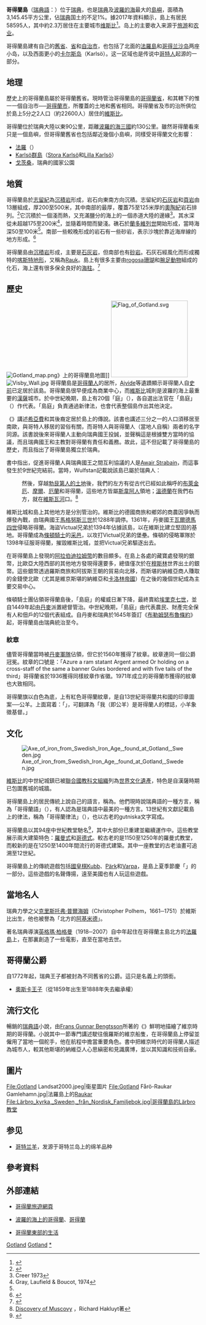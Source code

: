 {{noteTA
|1=zh-tw:哥特蘭;zh-hk:哥得蘭;zh-cn:哥得兰;
}}
{{瑞典舊省概要表
|名=哥得蘭
|瑞典文名=Gotland
|圖=Gotland_vapen.svg
|地區=[[約塔蘭|約塔蘭]]
|省=[[哥得蘭省|哥得蘭省]]
|教區=維斯比教區
|面積=3145<!--平方公里-->
|花=[[常春藤|常春藤]]
|動物=[[刺蝟|刺蝟]]
}}
'''哥得蘭島'''（[[瑞典語|瑞典語]]：'''{{lang|sv|Gotland}}'''）位于[[瑞典|瑞典]]，也是[[瑞典|瑞典]]及[[波羅的海|波羅的海]]最大的[[島嶼|島嶼]]，面積為3,145.45平方公里，佔[[瑞典|瑞典]]国土的不足1%。據2017年資料顯示，島上有居民58595人，其中約2.3万居住在主要城市[[维斯比|维斯比]]<ref name="population">{{Cite web |url=http://www.scb.se/hitta-statistik/statistik-efter-amne/befolkning/befolkningens-sammansattning/befolkningsstatistik/pong/tabell-och-diagram/helarsstatistik--forsamling-landskap-och-stad/folkmangd-i-landskapen-den-31-december-2017/ |title=Statistics Sweden (as of December 31, 2017) |access-date=2022-05-20 |archive-date=2022-03-08 |archive-url=https://web.archive.org/web/20220308080452/http://www.scb.se/hitta-statistik/statistik-efter-amne/befolkning/befolkningens-sammansattning/befolkningsstatistik/pong/tabell-och-diagram/helarsstatistik--forsamling-landskap-och-stad/folkmangd-i-landskapen-den-31-december-2017/ }}</ref>。岛上的主要收入来源于[[旅游|旅游]]和[[农业|农业]]。

哥得蘭島建有自己的[[瑞典舊省|舊省]]、[[瑞典省份|省]]和[[瑞典自治市|自治市]]，也包括了北面的[[法羅島|法羅島]]和[[哥得兰沙岛|哥得兰沙岛]]两座小岛，以及西面更小的[[卡尔斯岛|卡尔斯岛]]（Karlsö）。这一区域也是传说中[[哥特人|哥特人]]起源的一部分。

== 地理 ==
歷史上的哥得蘭島屬於哥得蘭舊省。現時管治哥得蘭島的[[哥得蘭省|哥得蘭省]]，和其轄下的惟一一個自治市──[[哥得蘭市|哥得蘭市]]，所覆蓋的土地和舊省相同。哥得蘭省及市的治所俱位於島上5分之2人口（約22600人）居住的[[維斯比|維斯比]]。

哥得蘭位於瑞典大陸以東90公里，距離[[波羅的海三國|波羅的海三國]]約130公里。雖然哥得蘭看來只是一個島嶼，但哥得蘭舊省也包括鄰近幾個小島嶼，同樣受哥得蘭文化影響：

* [[法羅島|法羅]]（{{lang|sv|Fårö}}）
* [[Karlsö群島|Karlsö群島]]（[[Stora_Karlsö|Stora Karlsö]]和[[Lilla_Karlsö|Lilla Karlsö]]）
* [[戈茨桑島|戈茨桑]]，瑞典的國家公園

== 地質 ==
哥得蘭島於[[志留紀|志留紀]]為[[沉積岩|沉積岩]]形成，岩石向東南方向沉積。志留紀的[[石灰岩|石灰岩]]和[[頁岩|頁岩]]由13層組成，厚200至500米，其中南部的最厚，覆蓋75至125米厚的[[奧陶紀|奧陶紀]]岩石排列。<ref name=Laufeld1974>{{cite book
 | author = Laufeld, S.
 | year = 1974年
 | title = Silurian Chitinozoa from Gotland
 | publisher = Universitetsforlaget
 | series = Fossils and Strata
 | number=5
 }}</ref>它沉積於一個淺而熱，又充滿鹽分的海上的一個赤道大陸的邊緣<ref>Creer 1973</ref>。其水深從未超越175至200米<ref>Gray, Laufield & Boucot, 1974</ref>，並隨着時間而變淺。礁石於[[蘭多維列世|蘭多維列世]]開始形成，當時海深50至100米<ref name=Laufeld1974/>。南部一些較晚形成的岩石有一些砂岩，表示沙塊於靠近海岸線的地方形成。<ref name=Long1993>{{cite journal
 | author = Long, D.G.F.
 | year = 1993
 | journal = Geologiska Föreningens i Stockholms Förhandlingar (GFF)
 | title = The Burgsvik beds, an Upper Silurian storm generated sand ridge complex in southern Gotland
 | volume = 115
 | number=4
 | pages = 299–309
 | issn = 0016-786X
 }}</ref>

哥得蘭島由[[沉積岩|沉積岩]]形成，主要是[[石灰岩|石灰岩]]，但南部也有[[砂岩|砂岩]]。石灰石經風化而形成獨特的[[喀斯特地形|喀斯特地形]]，又稱為[[Rauk|Rauk]]。島上有很多主要由[[rogosa|rogosa]][[珊瑚|珊瑚]]和[[腕足動物|腕足動物]]組成的化石，海上還有很多保全良好的[[海柱|海柱]]。<ref>{{cite journal |author = Laufeld, Sven | coauthors = Martinsson, Anders | title= Reefs and ultrashallow environments.  Guidebook to the field excursions in the Silurian of Gotland | journal = Project Ecostratigraphy Plenary Meeting | date = 1981年8月22–28日}}</ref>

== 歷史 ==
[[File:Gotland_map.png|right]]》上的哥得蘭島地圖]]
[[File:Flag_of_Gotland.svg|200px]]
[[File:Visby_Wall.jpg|thumb]]
哥得蘭島是[[哥得蘭人|哥得蘭人]]的居所，[[Ajvide|Ajvide]]等遺蹟顯示哥得蘭人自[[史前|史前]]已定居於該島。哥得蘭島很早便成為商業中心，而[[維斯比|維斯比]]城則是波羅的海上最重要的[[漢薩同盟|漢薩]]城市。於中世紀晚期，島上有20個「庭」（{{lang|sv|ting}}），各自選出法官在「島庭」（{{lang|sv|landsting}}）作代表。「島庭」負責通過新律法，也會代表整個島作出其他決定。

《{{lang|sv|Gutasaga}}》講述[[希亞費|希亞費]]和其後裔定居於島上的傳說。該書也講述三分之一的人口須移居至南歐，與哥特人移居的習俗有關，而哥特人與哥得蘭人（當地人自稱{{lang|sv|Gutar}}）兩者的名字同源。該書說後來哥得蘭人主動向瑞典國王投誠，並聲稱這是根據雙方當時的協議，而且瑞典國王和主教對哥得蘭有責任和義務。故此，這不但記載了哥得蘭島的歷史，而且指出了哥得蘭島獨立於瑞典。

書中指出，促進哥得蘭人與瑞典國王之間互利協議的人是[[Awair_Strabain|Awair Strabain]]，而這事發生於9世紀完結前。當時，Wulfstan記載說該島已屬於瑞典人：

:然後，穿越[[博恩霍爾姆島|勃艮第人的土地]]後，我們的左方有從古代已經如此稱呼的[[布萊金厄|布萊金厄]]、[[摩爾_(瑞典)|摩爾]]、[[厄蘭|厄蘭]]和哥得蘭，這些地方皆屬[[斯韋阿人|斯韋阿人]]領地；[[溫德蘭|溫德蘭]]在我們右方，就在[[維斯瓦河|維斯瓦河]]口。<ref>[http://www.gutenberg.org/etext/4076 Discovery of Muscovy] {{Wayback|url=http://www.gutenberg.org/etext/4076 |date=20090924095148 }}，Richard Hakluyt著</ref>

維斯比城和島上其他地方是分別管治的。維斯比的德國商旅和鄉郊的商農因爭執而爆發內戰，由瑞典國王[[馬格努斯三世|馬格努斯三世]]於1288年調停。1361年，丹麥國王[[瓦爾德馬四世|瓦爾德馬四世]]侵略哥得蘭。海盜Victual兄弟於1394年佔據該島，以在維斯比建立堅固的基地。哥得蘭成為[[條頓騎士|條頓騎士]]的[[采邑|采邑]]，以攻打Victual兄弟的堡壘。條頓的侵略軍隊於1398年征服哥得蘭，摧毀維斯比城，並把Victual兄弟驅逐出去。

在哥得蘭島上發現的[[阿拉伯|阿拉伯]][[迪拉姆幣|迪拉姆幣]]的數目頗多。在島上各處的藏寶處發現的銀幣，比歐亞大陸西部的其他地方發現得還要多，總值僅次於在[[穆斯林|穆斯林]]世界出土的銀幣。這些銀幣透過羅斯商旅和阿拔斯王朝的貿易向北移，而斯堪的納維亞商人賺取的金錢使北歐（尤其是維京斯堪的納維亞和[[卡洛林王朝|卡洛林帝國]]）在之後的幾個世紀成為主要交易中心。

條頓騎士團佔領哥得蘭島後，「島庭」的權威日漸下降，最終賣給[[埃里克七世|埃里克七世]]，並自1449年起由[[丹麥|丹麥]]派置總督管治。中世紀晚期，「島庭」由代表農民、財產完全保有人和佃戶的12個代表組成。自丹麥和瑞典於1645年簽訂《[[布勒姆瑟布魯條約|布勒姆瑟布魯條約]]》起，哥得蘭島由瑞典統治至今。

=== 紋章 ===
儘管哥得蘭當時被[[丹麥軍隊|丹麥軍隊]]佔領，但它於1560年獲得了紋章。紋章連同一個公爵冠冕。紋章的口號是：「Azure a ram statant Argent armed Or holding on a cross-staff of the same a banner Gules bordered and with five tails of the third」哥得蘭省於1936獲得同樣紋章作省徽。1971年成立的哥得蘭市獲得的紋章也大致相同。

哥得蘭旗以白色為底，上有紅色哥得蘭紋章，是自13世紀哥得蘭共和國的印章圖案──公羊。上面寫着：「{{lang|la|Gutenses signo xpistus signatur in agno}}」，可翻譯為「我（即公羊）是哥得蘭人的標誌，小羊象徵基督。」

== 文化 ==

[[File:Axe_of_iron_from_Swedish_Iron_Age,_found_at_Gotland,_Sweden.jpg|thumb]]

[[維斯比|維斯比]]的中世紀城鎮已被[[聯合國教科文組織|聯合國教科文組織]]列為[[世界文化遺產|世界文化遺產]]，特色是自漢薩時期已包圍舊城的城牆。

哥得蘭島上的居民傳統上說自己的語言，稱為{{lang|sv|gutniska}}。他們現時說瑞典語的一種方言，稱為「哥得蘭語」（{{lang|sv|gotländska}}），有人認為是瑞典語中最美的一種方言。13世紀有文獻記載島上的律法，稱為「哥得蘭律法」（{{lang|sv|Guta lagh}}），也以古老的gutniska文字寫成。

哥得蘭島以其94座中世紀教堂馳名<ref>{{Cite web |url=http://www.stavar.i.se/churches/mapindexeng.html |title=哥得蘭島以其94座中世紀教堂馳名 |accessdate=2006-12-03 |archive-date=2006-12-05 |archive-url=https://web.archive.org/web/20061205020225/http://stavar.i.se/churches/mapindexeng.html |dead-url=yes }}</ref>，其中大部份已重建並繼續運作中。這些教堂展示兩大建築特色：[[羅曼式建築|羅曼式]]和[[哥德式建築|哥德式]]。較古老的是1150至1250年的羅曼式教堂，而較新的是在1250至1400年間流行的哥德式建築。其中一座教堂的古老油畫可追溯至12世紀。

哥得蘭島上的傳統遊戲包括[[國皇棋Kubb|國皇棋Kubb]]、[[Pärk|Pärk]]和[[Varpa|Varpa]]，是島上夏季節慶「{{lang|sv|Gutniska Lekar}}」的一部分。這些遊戲的名聲傳揚，遠至美國也有人玩這些遊戲。

== 當地名人 ==
瑞典力學之父[[克里斯托弗·普爾海姆|克里斯托弗·普爾海姆]]（Christopher Polhem，1661─1751）於維斯比出生，他也被譽為「北方的[[阿基米德|阿基米德]]」。

著名瑞典導演[[英格瑪·柏格曼|英格瑪·柏格曼]]（1918─2007）自中年起住在哥得蘭主島北方的[[法羅島|法羅島]]上，在那裏創造了一些電影，直至在當地去世。

== 哥得蘭公爵 ==
自1772年起，瑞典王子都被封為不同舊省的公爵。這只是名義上的頭銜。

* [[奧斯卡王子_(哥得蘭公爵)|奧斯卡王子]]（從1859年出生至1888年失去繼承權）

== 流行文化 ==

暢銷的[[瑞典語|瑞典語]]小說，由[[Frans_Gunnar_Bengtsson|Frans Gunnar Bengtsson]]所著的《{{lang|sv|Röde Orm}}》鮮明地描繪了維京時期的哥得蘭。小說其中一節專門講述駛往俄羅斯的維京船隻，在哥得蘭島上停留並僱用了當地一個舵手，他在航程中擔當重要角色。書中把維京時代的哥得蘭人描述為城市人，較其他斯堪的納維亞人心思縝密和見識廣博，並以其知識和技術自豪。
== 圖片 ==
<gallery>
File:Gotland Landsat2000.jpeg|衞星圖片
File:Gotland Fårö-Raukar Gamlehamn.jpg|法羅島上的[[Rauk|Rauk]]ar
File:Lärbro_kyrka,_Sweden,_från_Nordisk_Familjebok.jpg|哥得蘭島的Lärbro教堂
</gallery>

==参见==
*[[哥特兰羊|哥特兰羊]]，发源于哥特兰岛上的绵羊品种

== 參考資料 ==
{{reflist}}

== 外部連結 ==
{{Commonscat|Gotland}}
* {{en}}[http://www.gotland.com/en/ 哥得蘭旅遊網頁]{{Wayback|url=http://www.gotland.com/en/ |date=20201229011907 }}
* {{en}}[https://web.archive.org/web/20100813075055/http://www.selectgotland.com/ 波羅的海上的哥得蘭]、{{sv}}[https://web.archive.org/web/20061205062556/http://www.alltomgotland.se/ 哥得蘭]
* {{sv}}[https://web.archive.org/web/20090116041553/http://ostergarnslandet.se/ 哥得蘭東部的生活]

{{瑞典舊省}}
{{瑞典十大島嶼}}

{{coord|57|30|N|18|33|E|region:SE_type:isle|display=title}}

{{Authority control}}
[[Category:瑞典島嶼|Gotland]]
[[Category:瑞典舊省|Gotland]]
[[Category:哥得兰|*]]